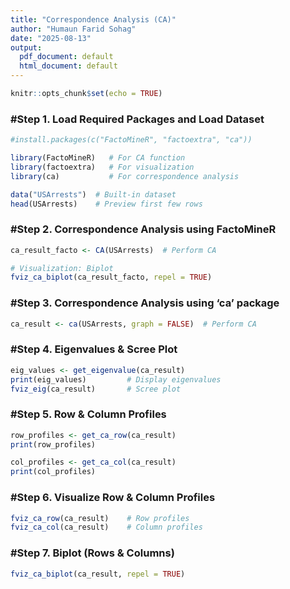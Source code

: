 ```yaml
---
title: "Correspondence Analysis (CA)"
author: "Humaun Farid Sohag"
date: "2025-08-13"
output:
  pdf_document: default
  html_document: default
---
```


```r
knitr::opts_chunk$set(echo = TRUE)
```

### **#Step 1. Load Required Packages and Load Dataset**

```r
#install.packages(c("FactoMineR", "factoextra", "ca"))

library(FactoMineR)   # For CA function
library(factoextra)   # For visualization
library(ca)           # For correspondence analysis

data("USArrests")  # Built-in dataset
head(USArrests)    # Preview first few rows
```

### **#Step 2. Correspondence Analysis using FactoMineR**

```r
ca_result_facto <- CA(USArrests)  # Perform CA

# Visualization: Biplot
fviz_ca_biplot(ca_result_facto, repel = TRUE)
```

### **#Step 3. Correspondence Analysis using 'ca' package**

```r
ca_result <- ca(USArrests, graph = FALSE)  # Perform CA
```

### **#Step 4. Eigenvalues & Scree Plot**

```r
eig_values <- get_eigenvalue(ca_result)
print(eig_values)         # Display eigenvalues
fviz_eig(ca_result)       # Scree plot
```

### **#Step 5. Row & Column Profiles**

```r
row_profiles <- get_ca_row(ca_result)
print(row_profiles)

col_profiles <- get_ca_col(ca_result)
print(col_profiles)
```

### **#Step 6. Visualize Row & Column Profiles**

```r
fviz_ca_row(ca_result)    # Row profiles
fviz_ca_col(ca_result)    # Column profiles
```

### **#Step 7. Biplot (Rows & Columns)**

```r
fviz_ca_biplot(ca_result, repel = TRUE)
```
